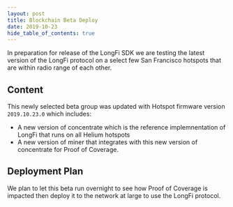 ```yaml
---
layout: post
title: Blockchain Beta Deploy
date: 2019-10-23
hide_table_of_contents: true
---
```


In preparation for release of the LongFi SDK we are testing the latest version of the LongFi
protocol on a select few San Francisco hotspots that are within radio range of each other.

<!--truncate-->

## Content

This newly selected beta group was updated with Hotspot firmware version `2019.10.23.0` which
includes:

- A new version of concentrate which is the reference implemnentation of LongFi that runs on all
  Helium hotspots
- A new version of miner that integrates with this new version of concentrate for Proof of Coverage.

## Deployment Plan

We plan to let this beta run overnight to see how Proof of Coverage is impacted then deploy it to
the network at large to use the LongFi protocol.
